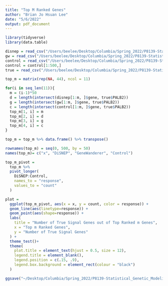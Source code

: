 ```yaml
---
title: "Top M Ranked Genes"
author: "Brian Jo Hsuan Lee"
date: "5/6/2022"
output: pdf_document
---
```

```r
library(tidyverse)
library(data.table)
```

```r
disnep = read_csv("/Users/beelee/Desktop/Columbia/Spring_2022/P8139-Statistical_Genetic_Modeling/Project/DiSNEP_genes")
gw = read_csv("/Users/beelee/Desktop/Columbia/Spring_2022/P8139-Statistical_Genetic_Modeling/Project/GW_genes")
control = read_csv("/Users/beelee/Desktop/Columbia/Spring_2022/P8139-Statistical_Genetic_Modeling/Project/association_sig")
control = control[1:500,]
true = read_csv("/Users/beelee/Desktop/Columbia/Spring_2022/P8139-Statistical_Genetic_Modeling/Project/TRUE_genes")
```

```r
top_m = matrix(rep(NA, 44), ncol = 11)

for(i in seq_len(11)){
  m = (i-1)*50
  d = length(intersect(disnep[1:m, ]$gene, true$PALB2))
  g = length(intersect(gw[1:m, ]$gene, true$PALB2))
  c = length(intersect(control[1:m, ]$gene, true$PALB2))
  top_m[1, i] = m
  top_m[2, i] = d
  top_m[3, i] = g
  top_m[4, i] = c
}

top_m = top_m %>% data.frame() %>% transpose()

rownames(top_m) = seq(0, 500, by = 50)
names(top_m)= c("x", "DiSNEP", "GeneWanderer", "Control")
```

```r
top_m_pivot = 
  top_m %>% 
  pivot_longer(
    DiSNEP:Control, 
    names_to = "response",
    values_to = "count"
  )

plot = 
  ggplot(top_m_pivot, aes(x = x, y = count, color = response)) +
  geom_line(aes(linetype=response)) +
  geom_point(aes(shape=response)) +
  labs(
    title = "Number of True Signal Genes out of Top Ranked m Genes",
    x = "Top m Ranked Genes",
    y = "Number of True Signal Genes"
  ) +
  theme_test()+
  theme(
    plot.title = element_text(hjust = 0.5, size = 12),
    legend.title = element_blank(),
    legend.position = c(.15, .9),
    legend.box.background = element_rect(colour = "black")
  )

ggsave("~/Desktop/Columbia/Spring_2022/P8139-Statistical_Genetic_Modeling/Project/top_m_ranked.png", plot = plot)
```

